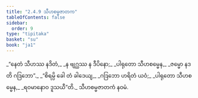 ```yaml
---
title: "2.4.9 သီဟစမ္မဇာတက"
tableOfContents: false
sidebar:
  order: 9
type: "tipitaka"
basket: "su"
book: "ja1"
---
```



<DynamicBreadcrumb />

<Division number="77" book="ja1" e="ch" v="22" p="49">

<Paragraph number="462" type="verses" book="ja1">
_“နေတံ သီဟဿ နဒိတံ,_  
_န ဗျဂ္ဃဿ န ဒီပိနော;_  
_ပါရုတော သီဟစမ္မေန,_  
_ဇမ္မော နဒတိ ဂဒြဘော”._  

</Paragraph>

</Division>
<Division number="78" book="ja1" e="ch" v="22" p="49">

<Paragraph number="463" type="verses" book="ja1">
_“စိရမ္ပိ ခေါ တံ ခါဒေယျ,_  
_ဂဒြဘော ဟရိတံ ယဝံ;_  
_ပါရုတော သီဟစမ္မေန,_  
_ရဝမာနောဝ ဒူသယီ”တိ._  


</Paragraph>
</Division>

<Paragraph number="464" type="center" book="ja1">
သီဟစမ္မဇာတကံ နဝမံ.
</Paragraph>